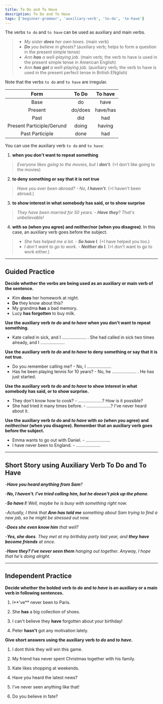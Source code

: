 ```yaml
---
title: To Do and To Have
description: To Do and To Have
tags: ['beginner-grammar', 'auxiliary-verb', 'to-do', 'to-have']
---
```



The verbs `to do` and `to have` can be used as auxiliary and main verbs.

> - _My sister **does** her own taxes._ (main verb)
> - _**Do** you believe in ghosts?_ (auxiliary verb; helps to form a question in the present simple tense)
> - _Ann **has** a well-playing job._ (main verb; the verb to have is used in the present simple tense in American English)
> - _Ann **has got** a well-playing job._ (auxiliary verb; the verb to have is used in the present perfect tense in British ENglish)

Note that the verbs `to do` and `to have` are irregular.

|           Form            |  To Do  | To have  |
| :-----------------------: | :-----: | :------: |
|           Base            |   do    |   have   |
|          Present          | do/does | have/has |
|           Past            |   did   |   had    |
| Present Participle/Gerund |  doing  |  having  |
|      Past Participle      |  done   |   had    |

You can use the auxiliary verb `to do` and `to have`:

1. **when you don't want to repeat something**

> _Everyone likes going to the movies, but I **don't**_. (=I don't like going to the movies)

2. **to deny something or say that it is not true**

> _Have you ever been abroad? - No, **I haven't**._ (=I haven't been abroad.)

3. **to show interest in what somebody has said, or to show surprise**

> _They have been married for 50 years. - **Have they**? That's unbelievable!_

4. **with so (when you agree) and neither/nor (when you disagree)**. In this case, an auxiliary verb goes before the subject.

> - _She has helped me a lot. - **So have I**._ (=I have helped you too.)
> - _I don't want to go to work. - **Neither do I.**_ (=I don't want to go to work either.)

---

## Guided Practice

**Decide whether the verbs are being used as an auxiliary or main verb of the sentence.**

- Kim **does** her homework at night. <InfoTooltip label="main verb" />
- **Do** they know about this? <InfoTooltip label="auxiliary verb" />
- My grandma **has** a bad memory. <InfoTooltip label="main verb" />
- Lucy **has forgotten** to buy milk. <InfoTooltip label="auxiliary verb" />

**Use the auxiliary verb _to do_ and _to have_ when you don't want to repeat something.**

- Kate called in sick, and I .................... . She had called in sick two times already, and I .................... <InfoTooltip label="didn't, hadn't" />

**Use the auxiliary verb _to do_ and _to have_ to deny something or say that it is not true.**

- Do you remember calling me? - No, I .................... <InfoTooltip label="don't" />
- Has he been playing tennis for 10 years? - No, he .................... . He has just started. <InfoTooltip label="hasn't" />

**Use the auxiliary verb _to do_ and _to have_ to show interest in what somebody has said, or to show surprise.**

- They don't know how to cook? - ....................? How is it possible? <InfoTooltip label="Do they?" />
- She had tried it many times before. - ....................? I've never heard about it. <InfoTooltip label="Had she?" />

**Use the auxiliary verb _to do_ and _to have_ with _so_ (when you agree) and _neither/nor_ (when you disagree). Remember that an auxiliary verb goes before the subject.**

- Emma wants to go out with Daniel. - .................... <InfoTooltip label="So does Ellen." />
- I have never been to England. - .................... <InfoTooltip label="Neither have I." />

---

## Short Story using Auxiliary Verb To Do and To Have

-_**Have you heard anything from Sam**?_

-_**No, I haven't. I've tried calling him, but he doesn't pick up the phone**._

-_**So have I**! Well, maybe he is busy with something right now._

-_Actually, I think that **Ann has told me** something about Sam trying to find a new job, so he might be stressed out now._

-_**Does she even know him** that well?_

-_**Yes, she does**. They met at my birthday party last year, and **they have become friends** at once._

-_**Have they? I've never seen them** hanging out together. Anyway, I hope that he's doing alright._

---

## Independent Practice

**Decide whether the bolded verb _to do_ and _to have_ is an auxiliary or a main verb in following sentences.**

1. I**'ve** never been to Paris. <InfoTooltip label="auxiliary verb" />

2. She **has** a big collection of shoes. <InfoTooltip label="main verb" />

3. I can't believe they **have** forgotten about your birthday! <InfoTooltip label="auxiliary verb" />

4. Peter **hasn't** got any motivation lately. <InfoTooltip label="auxiliary verb" />

**Give short answers using the auxiliary verb _to do_ and _to have_.**

1. I dont think they will win this game. <InfoTooltip label="Nor do I/Neither do I" />

2. My friend has never spent Christmas together with his family. <InfoTooltip label="Has he?" />

3. Kate likes shopping at weekends. <InfoTooltip label="So do I" />

4. Have you heard the latest news? <InfoTooltip label="Yes, I have./No, I haven't." />

5. I've never seen anything like that! <InfoTooltip label="Nor have I/Neither have I" />

6. Do you believe in fate? <InfoTooltip label="Yes, I do./No, I don't." />
